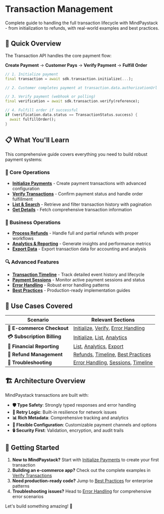 # Transaction Management

Complete guide to handling the full transaction lifecycle with MindPaystack - from initialization to refunds, with real-world examples and best practices.

## 🚀 Quick Overview

The Transaction API handles the core payment flow:

**Create Payment** → **Customer Pays** → **Verify Payment** → **Fulfill Order**

```dart
// 1. Initialize payment
final transaction = await sdk.transaction.initialize(...);

// 2. Customer completes payment at transaction.data.authorizationUrl

// 3. Verify payment (webhook or polling)
final verification = await sdk.transaction.verify(reference);

// 4. Fulfill order if successful
if (verification.data.status == TransactionStatus.success) {
  await fulfillOrder();
}
```

## 📋 What You'll Learn

This comprehensive guide covers everything you need to build robust payment systems:

### 🎯 Core Operations
- **[Initialize Payments](./initialize)** - Create payment transactions with advanced configuration
- **[Verify Transactions](./verify)** - Confirm payment status and handle order fulfillment  
- **[List & Search](./list)** - Retrieve and filter transaction history with pagination
- **[Get Details](./fetch)** - Fetch comprehensive transaction information

### 💼 Business Operations
- **[Process Refunds](./refunds)** - Handle full and partial refunds with proper workflows
- **[Analytics & Reporting](./analytics)** - Generate insights and performance metrics
- **[Export Data](./export)** - Export transaction data for accounting and analysis

### 🔍 Advanced Features
- **[Transaction Timeline](./timeline)** - Track detailed event history and lifecycle
- **[Payment Sessions](./sessions)** - Monitor active payment sessions and status
- **[Error Handling](./error-handling)** - Robust error handling patterns
- **[Best Practices](./best-practices)** - Production-ready implementation guides

## 🎯 Use Cases Covered

| Scenario | Relevant Sections |
|----------|-------------------|
| **🛒 E-commerce Checkout** | [Initialize](./initialize), [Verify](./verify), [Error Handling](./error-handling) |
| **💳 Subscription Billing** | [Initialize](./initialize), [List](./list), [Analytics](./analytics) |
| **🏦 Financial Reporting** | [List](./list), [Analytics](./analytics), [Export](./export) |
| **🔄 Refund Management** | [Refunds](./refunds), [Timeline](./timeline), [Best Practices](./best-practices) |
| **🚨 Troubleshooting** | [Error Handling](./error-handling), [Sessions](./sessions), [Timeline](./timeline) |

## 🏗️ Architecture Overview

MindPaystack transactions are built with:

- **🛡️ Type Safety**: Strongly typed responses and error handling
- **🔄 Retry Logic**: Built-in resilience for network issues  
- **📊 Rich Metadata**: Comprehensive tracking and analytics
- **🎯 Flexible Configuration**: Customizable payment channels and options
- **🔒 Security First**: Validation, encryption, and audit trails

## 🚦 Getting Started

1. **New to MindPaystack?** Start with [Initialize Payments](./initialize) to create your first transaction
2. **Building an e-commerce app?** Check out the complete examples in [Verify Transactions](./verify)
3. **Need production-ready code?** Jump to [Best Practices](./best-practices) for enterprise patterns
4. **Troubleshooting issues?** Head to [Error Handling](./error-handling) for comprehensive error scenarios

Let's build something amazing! 🚀